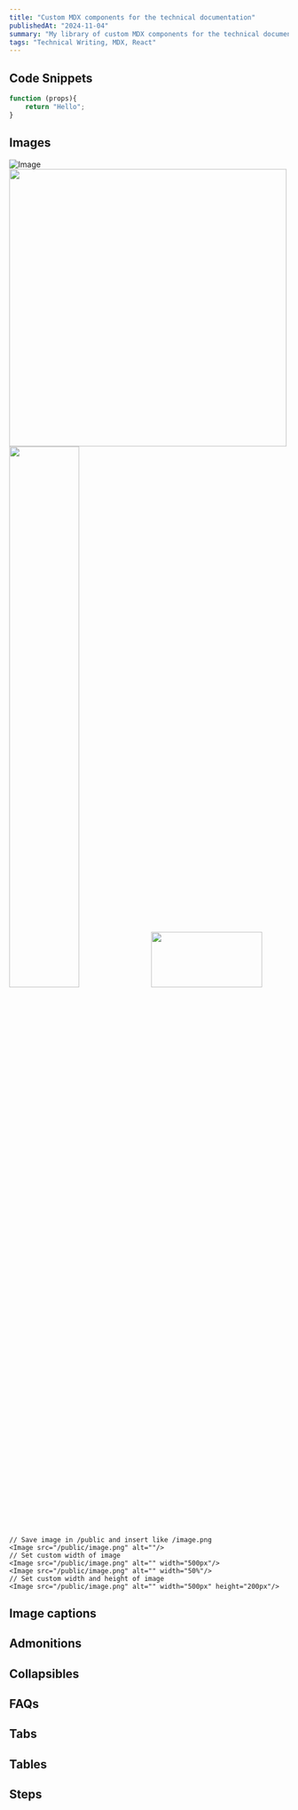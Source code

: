 ```yaml
---
title: "Custom MDX components for the technical documentation"
publishedAt: "2024-11-04"
summary: "My library of custom MDX components for the technical documentation."
tags: "Technical Writing, MDX, React"
---
```


## Code Snippets

```javascript
function (props){
    return "Hello";
}

```

## Images

<Image src="/opengraph-image.png" alt="Image"/>
<Image src="/opengraph-image.png" alt="" width="500px"/>
<Image src="/opengraph-image.png" alt="" width="50%"/>

<Image src="/opengraph-image.png" alt="" width="200px" height="100px"/>

```mdx
// Save image in /public and insert like /image.png
<Image src="/public/image.png" alt=""/>
// Set custom width of image
<Image src="/public/image.png" alt="" width="500px"/>
<Image src="/public/image.png" alt="" width="50%"/>
// Set custom width and height of image
<Image src="/public/image.png" alt="" width="500px" height="200px"/>
```

## Image captions

## Admonitions

## Collapsibles

## FAQs

## Tabs

## Tables

## Steps